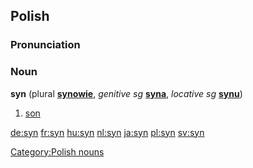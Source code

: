{{see|syn-}}

==Polish==
===Pronunciation===
{{IPA|/sɨn/}}

===Noun===
'''syn''' {{m}} (plural '''[[synowie]]''', ''genitive sg'' '''[[syna]]''', ''locative sg'' '''[[synu]]''')

# [[son]]

[[Category:Polish nouns]]

[[de:syn]]
[[fr:syn]]
[[hu:syn]]
[[nl:syn]]
[[ja:syn]]
[[pl:syn]]
[[sv:syn]]